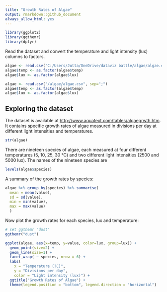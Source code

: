 ```yaml
---
title: "Growth Rates of Algae"
output: rmarkdown::github_document
always_allow_html: yes
---
```


```r
library(ggplot2)
library(ggthemr)
library(dplyr)
```

Read the dataset and convert the temperature and light intensity (lux) columns to factors.

```r
algae <- read.csv("C:/Users/Jutta/OneDrive/dataviz battle/algae/algae.csv", sep=";")
algae$temp <- as.factor(algae$temp)
algae$lux <- as.factor(algae$lux)
```

```r
algae <- read.csv("/algae/algae.csv", sep=";")
algae$temp <- as.factor(algae$temp)
algae$lux <- as.factor(algae$lux)
```

## Exploring the dataset

The dataset is available at [http://www.aquatext.com/tables/algaegrwth.htm](http://www.aquatext.com/tables/algaegrwth.htm). It contains specific growth rates of algae measured in divisions per day at different light intensities and temperatures.

```r
str(algae)
```

There are nineteen species of algae, each measured at four different temperatures (5, 10, 25, 30 °C) and two different light intensities (2500 and 5000 lux). The names of the nineteen species are

```r
levels(algae$species)
```

A summary of the growth rates by species:

```r
algae %>% group_by(species) %>% summarise(
  mean = mean(value),
  sd = sd(value),
  min = min(value),
  max = max(value)
  )
```

Now plot the growth rates for each species, lux and temperature:

```r
# set ggthemr "dust"
ggthemr("dust")

ggplot(algae, aes(x=temp, y=value, color=lux, group=lux)) +
  geom_point(size=2) +
  geom_line(size=1) + 
  facet_wrap( ~ species, nrow = 6) +
  labs(
    x = "Temperature (?C)", 
    y = "Divisions per day",
    color = "Light intensity (lux)") +
  ggtitle("Growth Rates of Algae") +
  theme(legend.position = "bottom", legend.direction = "horizontal")
```



